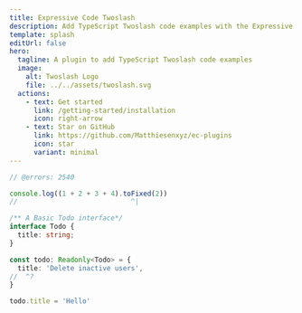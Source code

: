 ```yaml
---
title: Expressive Code Twoslash
description: Add TypeScript Twoslash code examples with the Expressive Code Twoslash plugin.
template: splash
editUrl: false
hero:
  tagline: A plugin to add TypeScript Twoslash code examples
  image: 
    alt: Twoslash Logo
    file: ../../assets/twoslash.svg
  actions:
    - text: Get started
      link: /getting-started/installation
      icon: right-arrow
    - text: Star on GitHub
      link: https://github.com/Matthiesenxyz/ec-plugins
      icon: star
      variant: minimal
---
```



```ts twoslash
// @errors: 2540

console.log((1 + 2 + 3 + 4).toFixed(2))
//                            ^|

/** A Basic Todo interface*/
interface Todo {
  title: string;
}

const todo: Readonly<Todo> = {
  title: 'Delete inactive users',
//  ^?
}

todo.title = 'Hello'
```